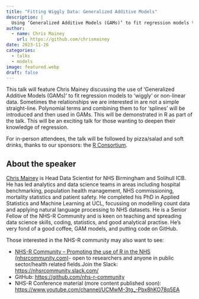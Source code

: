 ```yaml
---
title: "Fitting Wiggly Data: Generalized Additive Models"
description: |
  Using ‘Generalized Additive Models (GAMs)’ to fit regression models to ‘wiggly’ or non-linear data.
author:
  - name: Chris Mainey
    url: https://github.com/chrismainey
date: 2023-11-26
categories:
  - talks
  - models
image: featured.webp
draft: false
---
```


This talk will feature Chris Mainey discussing the use of ‘Generalized Additive Models (GAMs)’ to fit regression models to ‘wiggly’ or non-linear data. Sometimes the relationships we are interested in are not a simple straight-line. Polynomial terms and combining them to for ‘splines’ will be introduced and then used in GAMs. This will be demonstrated in R as part of the talk. This will be an exciting talk for those wanting to deepen their knowledge of regression.

For in-person attendees, the talk will be followed by pizza/salad and soft drinks, thanks to our sponsors: the [R Consortium](https://www.r-consortium.org/).

## About the speaker

[Chris Mainey](https://github.com/chrismainey) is Head Data Scientist for NHS Birmingham and Solihull ICB. He has led analytics and data science teams in areas including hospital benchmarking, population health management, NHS commissioning, mortality statistics and patient safety.  He completed his PhD in Applied Statistics and Machine Learning at UCL, focussing on modelling count data and applying natural language processing to NHS datasets.  He is a Senior Fellow of the NHS-R Community and is keen on teaching and spreading data science skills, coding, statistics, and good analytical practise.  He’s very fond of a good coffee, GAM models, and putting code on GitHub.

Those interested in the NHS-R community may also want to see:

- [NHS-R Community – Promoting the use of R in the NHS (nhsrcommunity.com)](https://nhsrcommunity.com/)- open to researchers and anyone in public sector/health related fields.Join the Slack: <https://nhsrcommunity.slack.com/>
- GitHub: <https://github.com/nhs-r-community>
- NHS-R Conference material (more content published soon): <https://www.youtube.com/channel/UCMwM-3tg_-Pbx8hKO78q5EA>


